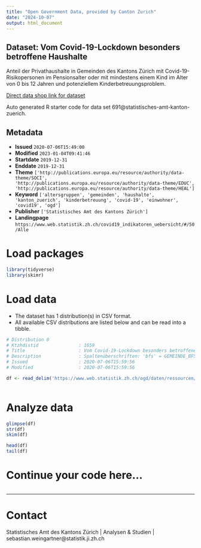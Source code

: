```yaml
---
title: "Open Government Data, provided by Canton Zurich"
date: "2024-10-07"
output: html_document
---
```


## Dataset: Vom Covid-19-Lockdown besonders betroffene Haushalte

Anteil der Privathaushalte in Gemeinden des Kantons Zürich mit Covid-19-Risikopersonen im Pensionsalter oder mit mindestens einem Kind im Alter von 0 bis 12 Jahren und potenziellem Kinderbetreuungsproblem.

[Direct data shop link for dataset](https://www.zh.ch/de/politik-staat/statistik-daten/datenkatalog.html#/datasets/691@statistisches-amt-kanton-zuerich)

Auto generated R starter code for data set 691@statistisches-amt-kanton-zuerich.

## Metadata

- **Issued** `2020-07-06T15:49:00`
- **Modified** `2023-01-04T09:41:46`
- **Startdate** `2019-12-31`
- **Enddate** `2019-12-31`
- **Theme** `['http://publications.europa.eu/resource/authority/data-theme/SOCI', 'http://publications.europa.eu/resource/authority/data-theme/EDUC', 'http://publications.europa.eu/resource/authority/data-theme/HEAL']`
- **Keyword** `['altersgruppen', 'gemeinden', 'haushalte', 'kanton_zuerich', 'kinderbetreuung', 'covid-19', 'einwohner', 'covid19', 'ogd']`
- **Publisher** `['Statistisches Amt des Kantons Zürich']`
- **Landingpage** `https://www.web.statistik.zh.ch/covid19_indikatoren_uebersicht/#/50/Alle`


# Load packages

```r

library(tidyverse)
library(skimr)

```

# Load data

-   The dataset has 1 distribution(s) in CSV format.
-   All available CSV distributions are listed below and can be read into a tibble.

```r

# Distribution 0
# Ktzhdistid               : 1659
# Title                    : Vom Covid-19-Lockdown besonders betroffene Haushalte
# Description              : Spaltenüberschriften: 'bfs' = GEMEINDE_BFS_NR; 'gmd' = GEMEINDE; 'hh...' = HAUSHALTE
# Issued                   : 2020-07-06T15:59:56
# Modified                 : 2020-07-06T15:59:56

df <- read_delim('https://www.web.statistik.zh.ch/ogd/daten/ressourcen/KTZH_00000691_00001659.csv')



```

# Analyze data

```r

glimpse(df)
str(df)
skim(df)

head(df)
tail(df)

```

# Continue your code here...

```r

```

------------------------------------------------------------------------

# Contact

Statistisches Amt des Kantons Zürich | Analysen & Studien | sebastian.weingartner@statistik.ji.zh.ch
